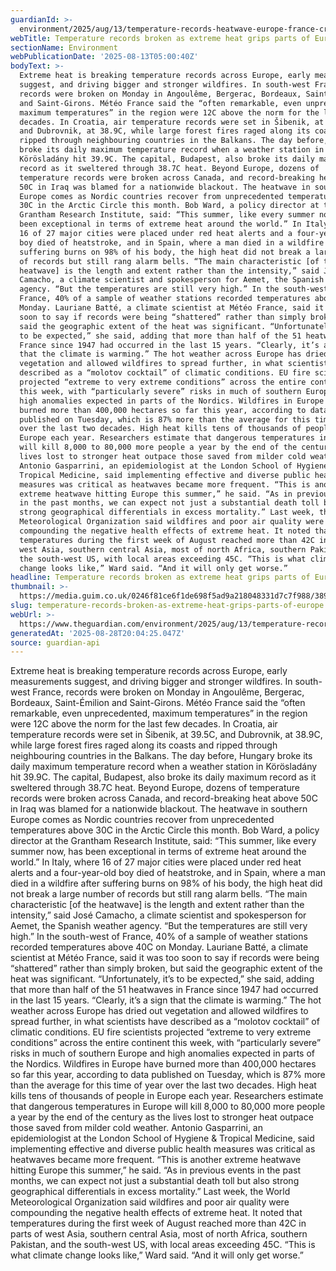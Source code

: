 ```yaml
---
guardianId: >-
  environment/2025/aug/13/temperature-records-heatwave-europe-france-croatia-wildfires
webTitle: Temperature records broken as extreme heat grips parts of Europe
sectionName: Environment
webPublicationDate: '2025-08-13T05:00:40Z'
bodyText: >-
  Extreme heat is breaking temperature records across Europe, early measurements
  suggest, and driving bigger and stronger wildfires. In south-west France,
  records were broken on Monday in Angoulême, Bergerac, Bordeaux, Saint-Émilion
  and Saint-Girons. Météo France said the “often remarkable, even unprecedented,
  maximum temperatures” in the region were 12C above the norm for the last few
  decades. In Croatia, air temperature records were set in Šibenik, at 39.5C,
  and Dubrovnik, at 38.9C, while large forest fires raged along its coasts and
  ripped through neighbouring countries in the Balkans. The day before, Hungary
  broke its daily maximum temperature record when a weather station in
  Körösladány hit 39.9C. The capital, Budapest, also broke its daily maximum
  record as it sweltered through 38.7C heat. Beyond Europe, dozens of
  temperature records were broken across Canada, and record-breaking heat above
  50C in Iraq was blamed for a nationwide blackout. The heatwave in southern
  Europe comes as Nordic countries recover from unprecedented temperatures above
  30C in the Arctic Circle this month. Bob Ward, a policy director at the
  Grantham Research Institute, said: “This summer, like every summer now, has
  been exceptional in terms of extreme heat around the world.” In Italy, where
  16 of 27 major cities were placed under red heat alerts and a four-year-old
  boy died of heatstroke, and in Spain, where a man died in a wildfire after
  suffering burns on 98% of his body, the high heat did not break a large number
  of records but still rang alarm bells. “The main characteristic [of the
  heatwave] is the length and extent rather than the intensity,” said José
  Camacho, a climate scientist and spokesperson for Aemet, the Spanish weather
  agency. “But the temperatures are still very high.” In the south-west of
  France, 40% of a sample of weather stations recorded temperatures above 40C on
  Monday. Lauriane Batté, a climate scientist at Météo France, said it was too
  soon to say if records were being “shattered” rather than simply broken, but
  said the geographic extent of the heat was significant. “Unfortunately, it’s
  to be expected,” she said, adding that more than half of the 51 heatwaves in
  France since 1947 had occurred in the last 15 years. “Clearly, it’s a sign
  that the climate is warming.” The hot weather across Europe has dried out
  vegetation and allowed wildfires to spread further, in what scientists have
  described as a “molotov cocktail” of climatic conditions. EU fire scientists
  projected “extreme to very extreme conditions” across the entire continent
  this week, with “particularly severe” risks in much of southern Europe and
  high anomalies expected in parts of the Nordics. Wildfires in Europe have
  burned more than 400,000 hectares so far this year, according to data
  published on Tuesday, which is 87% more than the average for this time of year
  over the last two decades. High heat kills tens of thousands of people in
  Europe each year. Researchers estimate that dangerous temperatures in Europe
  will kill 8,000 to 80,000 more people a year by the end of the century as the
  lives lost to stronger heat outpace those saved from milder cold weather.
  Antonio Gasparrini, an epidemiologist at the London School of Hygiene &amp;
  Tropical Medicine, said implementing effective and diverse public health
  measures was critical as heatwaves became more frequent. “This is another
  extreme heatwave hitting Europe this summer,” he said. “As in previous events
  in the past months, we can expect not just a substantial death toll but also
  strong geographical differentials in excess mortality.” Last week, the World
  Meteorological Organization said wildfires and poor air quality were
  compounding the negative health effects of extreme heat. It noted that
  temperatures during the first week of August reached more than 42C in parts of
  west Asia, southern central Asia, most of north Africa, southern Pakistan, and
  the south-west US, with local areas exceeding 45C. “This is what climate
  change looks like,” Ward said. “And it will only get worse.”
headline: Temperature records broken as extreme heat grips parts of Europe
thumbnail: >-
  https://media.guim.co.uk/0246f81ce6f1de698f5ad9a218048331d7c7f988/389_0_3885_3108/500.jpg
slug: temperature-records-broken-as-extreme-heat-grips-parts-of-europe
webUrl: >-
  https://www.theguardian.com/environment/2025/aug/13/temperature-records-heatwave-europe-france-croatia-wildfires
generatedAt: '2025-08-28T20:04:25.047Z'
source: guardian-api
---
```

Extreme heat is breaking temperature records across Europe, early measurements suggest, and driving bigger and stronger wildfires. In south-west France, records were broken on Monday in Angoulême, Bergerac, Bordeaux, Saint-Émilion and Saint-Girons. Météo France said the “often remarkable, even unprecedented, maximum temperatures” in the region were 12C above the norm for the last few decades. In Croatia, air temperature records were set in Šibenik, at 39.5C, and Dubrovnik, at 38.9C, while large forest fires raged along its coasts and ripped through neighbouring countries in the Balkans. The day before, Hungary broke its daily maximum temperature record when a weather station in Körösladány hit 39.9C. The capital, Budapest, also broke its daily maximum record as it sweltered through 38.7C heat. Beyond Europe, dozens of temperature records were broken across Canada, and record-breaking heat above 50C in Iraq was blamed for a nationwide blackout. The heatwave in southern Europe comes as Nordic countries recover from unprecedented temperatures above 30C in the Arctic Circle this month. Bob Ward, a policy director at the Grantham Research Institute, said: “This summer, like every summer now, has been exceptional in terms of extreme heat around the world.” In Italy, where 16 of 27 major cities were placed under red heat alerts and a four-year-old boy died of heatstroke, and in Spain, where a man died in a wildfire after suffering burns on 98% of his body, the high heat did not break a large number of records but still rang alarm bells. “The main characteristic [of the heatwave] is the length and extent rather than the intensity,” said José Camacho, a climate scientist and spokesperson for Aemet, the Spanish weather agency. “But the temperatures are still very high.” In the south-west of France, 40% of a sample of weather stations recorded temperatures above 40C on Monday. Lauriane Batté, a climate scientist at Météo France, said it was too soon to say if records were being “shattered” rather than simply broken, but said the geographic extent of the heat was significant. “Unfortunately, it’s to be expected,” she said, adding that more than half of the 51 heatwaves in France since 1947 had occurred in the last 15 years. “Clearly, it’s a sign that the climate is warming.” The hot weather across Europe has dried out vegetation and allowed wildfires to spread further, in what scientists have described as a “molotov cocktail” of climatic conditions. EU fire scientists projected “extreme to very extreme conditions” across the entire continent this week, with “particularly severe” risks in much of southern Europe and high anomalies expected in parts of the Nordics. Wildfires in Europe have burned more than 400,000 hectares so far this year, according to data published on Tuesday, which is 87% more than the average for this time of year over the last two decades. High heat kills tens of thousands of people in Europe each year. Researchers estimate that dangerous temperatures in Europe will kill 8,000 to 80,000 more people a year by the end of the century as the lives lost to stronger heat outpace those saved from milder cold weather. Antonio Gasparrini, an epidemiologist at the London School of Hygiene &amp; Tropical Medicine, said implementing effective and diverse public health measures was critical as heatwaves became more frequent. “This is another extreme heatwave hitting Europe this summer,” he said. “As in previous events in the past months, we can expect not just a substantial death toll but also strong geographical differentials in excess mortality.” Last week, the World Meteorological Organization said wildfires and poor air quality were compounding the negative health effects of extreme heat. It noted that temperatures during the first week of August reached more than 42C in parts of west Asia, southern central Asia, most of north Africa, southern Pakistan, and the south-west US, with local areas exceeding 45C. “This is what climate change looks like,” Ward said. “And it will only get worse.”
